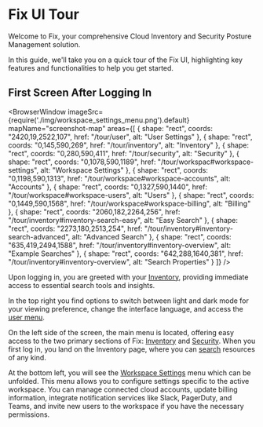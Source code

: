 
# Fix UI Tour

Welcome to Fix, your comprehensive Cloud Inventory and Security Posture Management solution.

In this guide, we'll take you on a quick tour of the Fix UI, highlighting key features and functionalities to help you get started.

## First Screen After Logging In

<BrowserWindow 
    imageSrc={require('./img/workspace_settings_menu.png').default}
    mapName="screenshot-map"
    areas={[
      { shape: "rect", coords: "2420,19,2522,107", href: "/tour/user", alt: "User Settings" },
      { shape: "rect", coords: "0,145,590,269", href: "/tour/inventory", alt: "Inventory" },
      { shape: "rect", coords: "0,280,590,411", href: "/tour/security", alt: "Security" },
      { shape: "rect", coords: "0,1078,590,1189", href: "/tour/workspac#workspace-settings", alt: "Workspace Settings" },
      { shape: "rect", coords: "0,1198,590,1313", href: "/tour/workspace#workspace-accounts", alt: "Accounts" },
      { shape: "rect", coords: "0,1327,590,1440", href: "/tour/workspace#workspace-users", alt: "Users" },
      { shape: "rect", coords: "0,1449,590,1568", href: "/tour/workspace#workspace-billing", alt: "Billing" },
      { shape: "rect", coords: "2060,182,2264,256", href: "/tour/inventory#inventory-search-easy", alt: "Easy Search" },
      { shape: "rect", coords: "2273,180,2513,254", href: "/tour/inventory#inventory-search-advanced", alt: "Advanced Search" },
      { shape: "rect", coords: "635,419,2494,1588", href: "/tour/inventory#inventory-overview", alt: "Example Searches" },
      { shape: "rect", coords: "642,288,1640,381", href: "/tour/inventory#inventory-overview", alt: "Search Properties" }
    ]}
/>

Upon logging in, you are greeted with your [Inventory](/tour/inventory), providing immediate access to essential search tools and insights.

In the top right you find options to switch between light and dark mode for your viewing preference, change the interface language, and access the [user menu](/tour/user).

On the left side of the screen, the main menu is located, offering easy access to the two primary sections of Fix: [Inventory](/tour/inventory) and [Security](/tour/security). When you first log in, you land on the Inventory page, where you can [search](/tour/inventory#inventory-search-easy) resources of any kind.

At the bottom left, you will see the [Workspace Settings](/tour/workspace) menu which can be unfolded. This menu allows you to configure settings specific to the active workspace. You can manage connected cloud accounts, update billing information, integrate notification services like Slack, PagerDuty, and Teams, and invite new users to the workspace if you have the necessary permissions.
